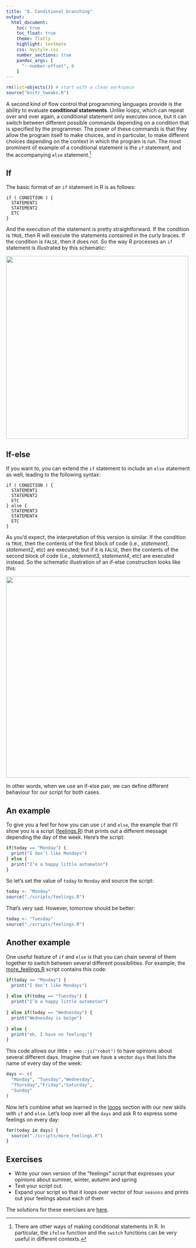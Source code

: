 ```yaml
---
title: "8. Conditional branching"
output:
  html_document:
    toc: true
    toc_float: true
    theme: flatly
    highlight: textmate
    css: mystyle.css
    number_sections: true
    pandoc_args: [
      "--number-offset", 8
    ]
---
```


```r
rm(list=objects()) # start with a clean workspace
source("knitr_tweaks.R")
```


A second kind of flow control that programming languages provide is the ability to evaluate **conditional statements**. Unlike loops, which can repeat over and over again, a conditional statement only executes once, but it can switch between different possible commands depending on a condition that is specified by the programmer. The power of these commands is that they allow the program itself to make choices, and in particular, to make different choices depending on the context in which the program is run. The most prominent of example of a conditional statement is the `if` statement, and the accompanying `else` statement.^[There are other ways of making conditional statements in R. In particular, the `ifelse` function and the `switch` functions can be very useful in different contexts.] 

## If

The basic format of an `if` statement in R is as follows:
```
if ( CONDITION ) {
  STATEMENT1
  STATEMENT2
  ETC 
}
```

And the execution of the statement is pretty straightforward. If the condition is `TRUE`, then R will execute the statements contained in the curly braces. If the condition is `FALSE`, then it does not. So the way R processes an `if` statement is illustrated by this schematic:

<img src="./img/branch_if.png" width=500px>


## If-else

If you want to, you can extend the `if` statement to include an `else` statement as well, leading to the following syntax:


```
if ( CONDITION ) {
  STATEMENT1
  STATEMENT2
  ETC
} else {
  STATEMENT3
  STATEMENT4
  ETC
}
```
As you’d expect, the interpretation of this version is similar. If the condition is `TRUE`, then the contents of the first block of code (i.e., *statement1*, *statement2*, etc) are executed; but if it is `FALSE`, then the contents of the second block of code (i.e., *statement3*, *statement4*, etc) are executed instead. So the schematic illustration of an if-else construction looks like this:

<img src="./img/branch_ifelse.png" width=550px>

In other words, when we use an if-else pair, we can define different behaviour for our script for both cases. 

## An example

To give you a feel for how you can use `if` and `else`, the example that I’ll show you is a script ([feelings.R](./scripts/feelings.R)) that prints out a different message depending the day of the week. Here’s the script:

```r
if(today == "Monday") {
  print("I don’t like Mondays")
} else {
  print("I’m a happy little automaton")
}
```

So let's set the value of `today` to `Monday` and source the script:

```r
today <- "Monday"
source("./scripts/feelings.R")
```

That's very sad. However, tomorrow should be better:

```r
today <- "Tuesday"
source("./scripts/feelings.R")
```

## Another example

One useful feature of `if` and `else` is that you can chain several of them together to switch between several different possibilities. For example, the [more_feelings.R](./scripts/more_feelings.R) script contains this code:

```r
if(today == "Monday") {
  print("I don’t like Mondays")
  
} else if(today == "Tuesday") {
  print("I’m a happy little automaton")
  
} else if(today == "Wednesday") {
  print("Wednesday is beige")
  
} else {
  print("eh, I have no feelings")
}
```

This code allows our little `r emo::ji("robot")` to have opinions about several different days. Imagine that we have a vector `days` that lists the name of every day of the week: 

```r
days <- c(
  "Monday", "Tuesday","Wednesday",
  "Thursday","Friday","Saturday",
  "Sunday"
)
```

Now let's combine what we learned in the [loops](./loops.html) section with our new skills with `if` and `else`. Let's loop over all the `days` and ask R to express some feelings on every day:

```r
for(today in days) {
  source("./scripts/more_feelings.R") 
}
```

## Exercises

- Write your own version of the "feelings" script that expresses your opinions about summer, winter, autumn and spring
- Test your script out.
- Expand your script so that it loops over vector of four `seasons` and prints out your feelings about each of them

The solutions for these exercises are [here](./scripts/solutions_branch.R).



